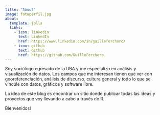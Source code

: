 ```yaml
---
title: "About"
image: fotoperfil.jpg
about:
  template: jolla
  links:
    - icon: linkedin
      text: LinkedIn
      href: https://www.linkedin.com/in/guilleferchero/
    - icon: github
      text: Github
      href: https://github.com/GuilleFerchero
---
```


Soy sociólogo egresado de la UBA y me especializo en análisis y visualización de datos. Los campos que me interesan tienen que ver con georeferenciación, análisis de discurso, cultura general y todo lo que se vincule con datos, gráficos y software libre.

La idea de este blog es encontrar un sitio donde publicar todas las ideas y proyectos que voy llevando a cabo a través de R.

Bienvenidos!

